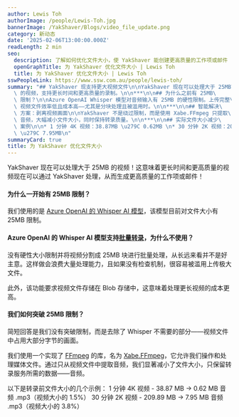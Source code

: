 ```yaml
---
author: Lewis Toh
authorImage: /people/Lewis-Toh.jpg
bannerImage: /YakShaver/Blogs/video_file_update.png
category: 新动态
date: '2025-02-06T13:00:00.000Z'
readLength: 2 min
seo:
  description: 了解如何优化文件大小，使 YakShaver 能创建更高质量的工作项或邮件
  openGraphTitle: 为 YakShaver 优化文件大小 | Lewis Toh
  title: 为 YakShaver 优化文件大小 | Lewis Toh
sswPeopleLink: https://www.ssw.com.au/people/lewis-toh/
summary: "## YakShaver 现支持更大视频文件\n\nYakShaver 现在可以处理大于 25MB\
  \ 的视频，支持更长时间和更高质量的录制。\n\n***\n\n## 为什么之前有 25MB\
  \ 限制？\n\nAzure OpenAI Whisper 模型对音频输入有 25MB 的硬性限制。上传完整\
  \ 视频文件效率低且成本高——尤其是分块处理且被滥用时。\n\n***\n\n## 智能解决\
  \ 方案：剥离视频画面\n\nYakShaver 不是绕过限制，而是使用 Xabe.FFmpeg 只提取\
  \ 音频，大幅减小文件大小，同时保持转录质量。\n\n***\n\n## 实际文件大小减少\
  \ 案例\n\n* 1 分钟 4K 视频：38.87MB \u279C 0.62MB \n* 30 分钟 2K 视频：209.89MB\
  \ \u279C 7.95MB\n"
summaryCard: true
title: 为 YakShaver 优化文件大小
---
```

YakShaver 现在可以处理大于 25MB 的视频！这意味着更长时间和更高质量的视频现在可以通过 YakShaver 处理，从而生成更高质量的工作项或邮件！

#### 为什么一开始有 25MB 限制？

我们使用的是 [Azure OpenAI 的 Whisper AI 模型](https://learn.microsoft.com/en-us/azure/ai-services/speech-service/whisper-overview)，该模型目前对文件大小有 25MB 限制。

#### Azure OpenAI 的 Whisper AI 模型支持[批量转录](https://learn.microsoft.com/en-us/azure/ai-services/speech-service/batch-transcription)，为什么不使用？

没有硬性大小限制并将视频分割成 25MB 块进行批量处理，从长远来看并不是好主意。这样做会浪费大量处理能力，且如果没有检查机制，很容易被滥用上传极大文件。

此外，该功能要求视频文件存储在 Blob 存储中，这意味着处理更长视频的成本更高。

#### 我们如何突破 25MB 限制？

简短回答是我们没有突破限制，而是去除了 Whisper 不需要的部分——视频文件中占用大部分字节的画面。

我们使用一个实现了 [FFmpeg](https://ffmpeg.org/) 的库，名为 [Xabe.FFmpeg](https://ffmpeg.xabe.net/index.html)，它允许我们操作和处理媒体文件。通过只从视频文件中提取音频，我们显著减小了文件大小，只保留转录服务所需的数据——音频。

以下是转录前文件大小的几个示例：
1 分钟 4K 视频 - 38.87 MB -> 0.62 MB 音频 .mp3（视频大小的 1.5%）
30 分钟 2K 视频 - 209.89 MB -> 7.95 MB 音频 .mp3（视频大小的 3.8%）